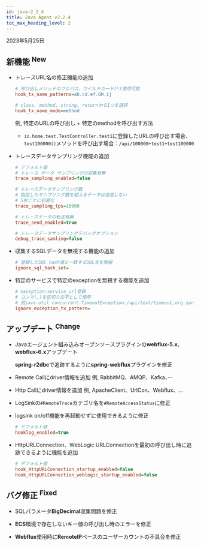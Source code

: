```yaml
---
id: java-2_2_4
title: Java Agent v2.2.4
toc_max_heading_level: 2
---
```


2023年5月25日

## 新機能 <sup><Status>New</Status></sup>

-   トレースURL名の修正機能の追加

    ```ini title='whatap.conf'
    # 呼び出しメソッドのフルパス、ワイルドカード(*)使用可能
    hook_tx_name_patterns=ab.cd.ef.GH.ij

    # class, method, string, returnから1つを選択
    hook_tx_name_mode=method
    ```

    例, 特定のURLの呼び出し + 特定のmethodを呼び出す方法

    -   `io.home.test.TestController.test1`に登録したURLの呼び出す場合、`test100000()`メソッドを呼び出す場合：`/api/100000+test1+test100000`

-   トレースデータサンプリング機能の追加

    ```ini title='whatap.conf'
    # デフォルト値
    # トレース データ サンプリングの収集有無
    trace_sampling_enabled=false

    # トレースデータサンプリング数
    # 指定したサンプリング数を超えるデータは送信しない
    # 5秒ごとに初期化
    trace_sampling_tps=10000

    # トレースデータの転送有無
    trace_send_enabled=true

    # トレースデータサンプリングデバッグオプション
    debug_trace_samling=false
    ```

-   収集するSQLデータを無視する機能の追加

    ```ini title='whatap.conf'
    # 登録したSQL hash値と一致するSQL文を無視
    ignore_sql_hash_set=
    ```

-   特定のサービスで特定のexceptionを無視する機能を追加

    ```ini title='whatap.conf'
    # exception:service_url登録
    # コンマ(,)を区切り文字として使用
    # 例java.util.concurrent.TimeoutException:/api/test/timeout,org.springframework.web.util.NestedServletException:/api/posts/test/cexception
    ignore_exception_tx_pattern=
    ```

## アップデート <sup><Status>Change</Status></sup>

-   Javaエージェント組み込みオープンソースプラグインの**webflux-5.x**、**webflux-6.x**アップデート

    **spring-r2dbc**で追跡するように**spring-webflux**プラグインを修正

-   Remote Callにdriver情報を追加 例, RabbitMQ、AMQP、Kafka、···

-   Http Callにdriver情報を追加 例, ApacheClient、UrlCon、Webflux、…

-   LogSinkの`#RemoteTrace`カテゴリ名を`#RemoteAccessStatus`に修正

-   logsink on/off機能を再起動せずに使用できるように修正
    ```ini title='whatap.conf'
    # デフォルト値
    hooklog_enabled=true
    ```

-   HttpURLConnection、WebLogic URLConnectionを最初の呼び出し時に追跡できるように機能を追加
    ```ini title='whatap.conf'
    # デフォルト値
    hook_HttpURLConnection_startup_enabled=false
    hook_HttpURLConnection_weblogic_startup_enabled=false
    ```

## バグ修正 <sup><Status>Fixed</Status></sup>

-   SQLパラメータ**BigDecimal**収集問題を修正

-   **ECS**環境で存在しないキー値の呼び出し時のエラーを修正

-   **Webflux**使用時に**RemoteIP**ベースのユーザーカウントの不具合を修正

